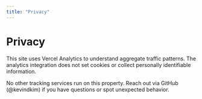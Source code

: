 ```yaml
---
title: "Privacy"
---
```


# Privacy

This site uses Vercel Analytics to understand aggregate traffic patterns. The analytics integration does not set cookies or collect personally identifiable information.

No other tracking services run on this property. Reach out via GitHub (@kevindkim) if you have questions or spot unexpected behavior.
